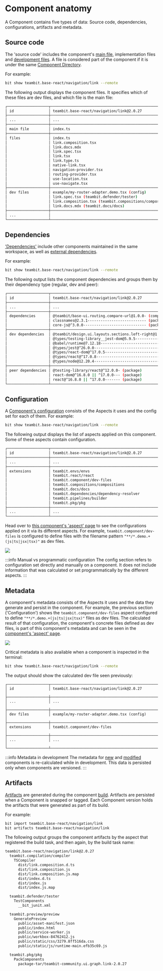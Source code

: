 
# Component anatomy

A Component contains five types of data: Source code, dependencies, configurations, artifacts and metadata.

## Source code

The 'source code' includes the component's [main file](/components/component-main-file), implementation files and [development files](/components/dev-files). A file is considered part of the component if it is under the same [Component Directory](/workspace/component-directory).

For example:

```bash
bit show teambit.base-react/navigation/link --remote
```

The following output displays the component files. It specifies which of these files are dev files, and which file is the main file:

```bash
┌───────────────────┬────────────────────────────────────────────────────────────────────┐
│ id                │ teambit.base-react/navigation/link@2.0.27                          │
├───────────────────┼────────────────────────────────────────────────────────────────────┤
│ ...               │ ...                                                                │
├───────────────────┼────────────────────────────────────────────────────────────────────┤
│ main file         │ index.ts                                                           │
├───────────────────┼────────────────────────────────────────────────────────────────────┤
│ files             │ index.ts                                                           │
│                   │ link.composition.tsx                                               │
│                   │ link.docs.mdx                                                      │
│                   │ link.spec.tsx                                                      │
│                   │ link.tsx                                                           │
│                   │ link.type.ts                                                       │
│                   │ native-link.tsx                                                    │
│                   │ navigation-provider.tsx                                            │
│                   │ routing-provider.tsx                                               │
│                   │ use-location.tsx                                                   │
│                   │ use-navigate.tsx                                                   │
├───────────────────┼────────────────────────────────────────────────────────────────────┤
│ dev files         │ example/my-router-adapter.demo.tsx (config)                        │
│                   │ link.spec.tsx (teambit.defender/tester)                            │
│                   │ link.composition.tsx (teambit.compositions/compositions)           │
│                   │ link.docs.mdx (teambit.docs/docs)                                  │
├───────────────────┼────────────────────────────────────────────────────────────────────┤
│ ...               │                                                                    │
└───────────────────┴────────────────────────────────────────────────────────────────────┘
```

## Dependencies

['Dependencies'](/dependencies/dependencies-overview) include other components maintained in the same workspace, as well as [external dependencies](/dependencies/external-dependencies).

For example:

```bash
bit show teambit.base-react/navigation/link --remote
```

The following output lists the component dependencies and groups them by their dependency type (regular, dev and peer):

```bash
┌───────────────────┬────────────────────────────────────────────────────────────────────┐
│ id                │ teambit.base-react/navigation/link@2.0.27                          │
├───────────────────┼────────────────────────────────────────────────────────────────────┤
│ ...               │ ...                                                                │
├───────────────────┼────────────────────────────────────────────────────────────────────┤
│ dependencies      │ @teambit/base-ui.routing.compare-url@1.0.0- (component)            │
│                   │ classnames@2.3.1--------------------------- (package)              │
│                   │ core-js@^3.0.0----------------------------- (package)              │
├───────────────────┼────────────────────────────────────────────────────────────────────┤
│ dev dependencies  │ @teambit/design.ui.layouts.sections.left-right@1.95.6- (component) │
│                   │ @types/testing-library__jest-dom@5.9.5---------------- (package)   │
│                   │ @babel/runtime@7.12.18-------------------------------- (package)   │
│                   │ @types/jest@^26.0.0----------------------------------- (package)   │
│                   │ @types/react-dom@^17.0.5------------------------------ (package)   │
│                   │ @types/react@^17.0.8---------------------------------- (package)   │
│                   │ @types/node@12.20.4----------------------------------- (package)   │
├───────────────────┼────────────────────────────────────────────────────────────────────┤
│ peer dependencies │ @testing-library/react@^12.0.0- (package)                          │
│                   │ react-dom@^16.8.0 || ^17.0.0--- (package)                          │
│                   │ react@^16.8.0 || ^17.0.0------- (package)                          │
└───────────────────┴────────────────────────────────────────────────────────────────────┘
```

## Configuration

A [Component's configuration](/components/component-config) consists of the Aspects it uses and the config set for each of them.
For example:

```bash
bit show teambit.base-react/navigation/link --remote
```

The following output displays the list of aspects applied on this component. Some of these aspects contain configuration.

```bash
┌───────────────────┬────────────────────────────────────────────────────────────────────┐
│ id                │ teambit.base-react/navigation/link@2.0.27                          │
├───────────────────┼────────────────────────────────────────────────────────────────────┤
│ ...               │ ...                                                                │
├───────────────────┼────────────────────────────────────────────────────────────────────┤
│ extensions        │ teambit.envs/envs                                                  │
│                   │ teambit.react/react                                                │
│                   │ teambit.component/dev-files                                        │
│                   │ teambit.compositions/compositions                                  │
│                   │ teambit.docs/docs                                                  │
│                   │ teambit.dependencies/dependency-resolver                           │
│                   │ teambit.pipelines/builder                                          │
│                   │ teambit.pkg/pkg                                                    │
├───────────────────┼────────────────────────────────────────────────────────────────────┤
│ ...               │ ...                                                                │
└───────────────────┴────────────────────────────────────────────────────────────────────┘
```

Head over to [this component's 'aspect' page](https://bit.cloud/teambit/base-react/navigation/link/~aspect) to see the configurations applied on it via its different aspects.
For example, `teambit.component/dev-files` is configured to define files with the filename pattern `"**/*.demo.+(js|ts|jsx|tsx)"` as dev files.

<Image src={config} />

:::info Manual vs programmatic configuration
The config section refers to configuration set directly and manually on a component.
It does not include information that was calculated or set programmatically by the different aspects.
:::

## Metadata

A component's metadata consists of the Aspects it uses and the data they generate and persist in the component.
For example, the previous section ('Configuration') shows the `teambit.component/dev-files` aspect configured to define `"**/*.demo.+(js|ts|jsx|tsx)"` files as dev files.
The calculated result of that configuration, the component's concrete files defined as dev files, is part of this component's metadata and can be seen in the [component's 'aspect' page](https://bit.cloud/teambit/base-react/navigation/link/~aspect).

<Image src={metadata} />

Critical metadata is also available when a component is inspected in the terminal:

```bash
bit show teambit.base-react/navigation/link --remote
```

The output should show the calculated dev file seen previously:

```
┌───────────────────┬────────────────────────────────────────────────────────────────────┐
│ id                │ teambit.base-react/navigation/link@2.0.27                          │
├───────────────────┼────────────────────────────────────────────────────────────────────┤
│ ...               │ ...                                                                │
├───────────────────┼────────────────────────────────────────────────────────────────────┤
│ dev files         │ example/my-router-adapter.demo.tsx (config)                        │
├───────────────────┼────────────────────────────────────────────────────────────────────┤
│ extensions        │ teambit.component/dev-files                                        │
├───────────────────┼────────────────────────────────────────────────────────────────────┤
│ ...               │ ...                                                                │
└───────────────────┴────────────────────────────────────────────────────────────────────┘
```

:::info Metadata in development
The metadata for [new](/workspace/workspace-status#new-components) and [modified](/workspace/workspace-status#modified-components) components is re-calculated while in development. This data is persisted only when components are versioned.
:::

## Artifacts

[Artifacts](/dev-services/builder/build-artifacts) are generated during the component [build](/dev-services/builder/build-pipelines). Artifacts are persisted when a Component is snapped or tagged. Each Component version holds the artifacts that were generated as part of its build.

For example:

```bash
bit import teambit.base-react/navigation/link
bit artifacts teambit.base-react/navigation/link
```

The following output groups the component artifacts by the aspect that registered the build task, and then again, by the build task name:

```bash
teambit.base-react/navigation/link@2.0.27
  teambit.compilation/compiler
    TSCompiler
      dist/link.composition.d.ts
      dist/link.composition.js
      dist/link.composition.js.map
      dist/index.d.ts
      dist/index.js
      dist/index.js.map

  teambit.defender/tester
    TestComponents
      __bit_junit.xml

  teambit.preview/preview
    GeneratePreview
      public/asset-manifest.json
      public/index.html
      public/service-worker.js
      public/workbox-84762412.js
      public/static/css/3279.8ff516da.css
      public/static/js/runtime-main.efb35c69.js

  teambit.pkg/pkg
    PackComponents
      package-tar/teambit-community.ui.graph.link-2.0.27
```
